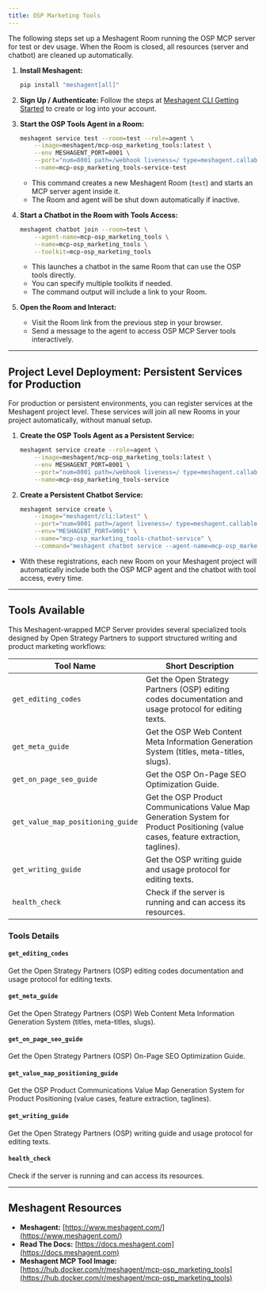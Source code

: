 ```yaml
---
title: OSP Marketing Tools
---
```



The following steps set up a Meshagent Room running the OSP MCP server for test or dev usage. When the Room is closed, all resources (server and chatbot) are cleaned up automatically.

1. **Install Meshagent:**
   ```bash
   pip install "meshagent[all]"
   ```

2. **Sign Up / Authenticate:**
   Follow the steps at [Meshagent CLI Getting Started](https://docs.meshagent.com/cli/getting_started) to create or log into your account.

3. **Start the OSP Tools Agent in a Room:**
   ```bash
   meshagent service test --room=test --role=agent \
       --image=meshagent/mcp-osp_marketing_tools:latest \
       --env MESHAGENT_PORT=8001 \
       --port="num=8001 path=/webhook liveness=/ type=meshagent.callable" \
       --name=mcp-osp_marketing_tools-service-test
   ```
   - This command creates a new Meshagent Room (`test`) and starts an MCP server agent inside it.
   - The Room and agent will be shut down automatically if inactive.

4. **Start a Chatbot in the Room with Tools Access:**
   ```bash
   meshagent chatbot join --room=test \
       --agent-name=mcp-osp_marketing_tools \
       --name=mcp-osp_marketing_tools \
       --toolkit=mcp-osp_marketing_tools
   ```
   - This launches a chatbot in the same Room that can use the OSP tools directly.
   - You can specify multiple toolkits if needed.
   - The command output will include a link to your Room.

5. **Open the Room and Interact:**
   - Visit the Room link from the previous step in your browser.
   - Send a message to the agent to access OSP MCP Server tools interactively.

---

## Project Level Deployment: Persistent Services for Production

For production or persistent environments, you can register services at the Meshagent project level. These services will join all new Rooms in your project automatically, without manual setup.

1. **Create the OSP Tools Agent as a Persistent Service:**
   ```bash
   meshagent service create --role=agent \
       --image=meshagent/mcp-osp_marketing_tools:latest \
       --env MESHAGENT_PORT=8001 \
       --port="num=8001 path=/webhook liveness=/ type=meshagent.callable" \
       --name=mcp-osp_marketing_tools-service
   ```

2. **Create a Persistent Chatbot Service:**
   ```bash
   meshagent service create \
       --image="meshagent/cli:latest" \
       --port="num=9001 path=/agent liveness=/ type=meshagent.callable participant_name=mcp-osp_marketing_tools-chatbot" \
       --env="MESHAGENT_PORT=9001" \
       --name="mcp-osp_marketing_tools-chatbot-service" \
       --command="meshagent chatbot service --agent-name=mcp-osp_marketing_tools-chatbot --toolkit=mcp-osp_marketing_tools"
   ```

- With these registrations, each new Room on your Meshagent project will automatically include both the OSP MCP agent and the chatbot with tool access, every time.

---

## Tools Available

This Meshagent-wrapped MCP Server provides several specialized tools designed by Open Strategy Partners to support structured writing and product marketing workflows:

| Tool Name | Short Description |
| --------- | ---------------- |
| `get_editing_codes`            | Get the Open Strategy Partners (OSP) editing codes documentation and usage protocol for editing texts. |
| `get_meta_guide`               | Get the OSP Web Content Meta Information Generation System (titles, meta-titles, slugs). |
| `get_on_page_seo_guide`        | Get the OSP On-Page SEO Optimization Guide. |
| `get_value_map_positioning_guide` | Get the OSP Product Communications Value Map Generation System for Product Positioning (value cases, feature extraction, taglines). |
| `get_writing_guide`            | Get the OSP writing guide and usage protocol for editing texts. |
| `health_check`                 | Check if the server is running and can access its resources. |

### Tools Details

#### `get_editing_codes`
Get the Open Strategy Partners (OSP) editing codes documentation and usage protocol for editing texts.

#### `get_meta_guide`
Get the Open Strategy Partners (OSP) Web Content Meta Information Generation System (titles, meta-titles, slugs).

#### `get_on_page_seo_guide`
Get the Open Strategy Partners (OSP) On-Page SEO Optimization Guide.

#### `get_value_map_positioning_guide`
Get the OSP Product Communications Value Map Generation System for Product Positioning (value cases, feature extraction, taglines).

#### `get_writing_guide`
Get the Open Strategy Partners (OSP) writing guide and usage protocol for editing texts.

#### `health_check`
Check if the server is running and can access its resources.

---

## Meshagent Resources

- **Meshagent:** [https://www.meshagent.com/](https://www.meshagent.com/)
- **Read The Docs:** [https://docs.meshagent.com](https://docs.meshagent.com)
- **Meshagent MCP Tool Image:** [https://hub.docker.com/r/meshagent/mcp-osp_marketing_tools](https://hub.docker.com/r/meshagent/mcp-osp_marketing_tools)